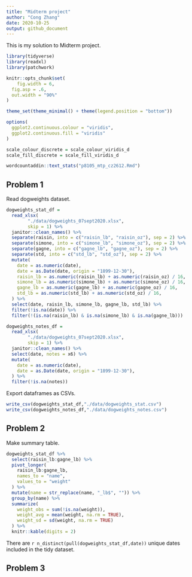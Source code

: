 ```yaml
---
title: "Midterm project"
author: "Cong Zhang"
date: 2020-10-25
output: github_document
---
```


This is my solution to Midterm project.

```r
library(tidyverse)
library(readxl)
library(patchwork)

knitr::opts_chunk$set(
	fig.width = 6, 
  fig.asp = .6,
  out.width = "90%"
)

theme_set(theme_minimal() + theme(legend.position = "bottom"))

options(
  ggplot2.continuous.colour = "viridis",
  ggplot2.continuous.fill = "viridis"
)

scale_colour_discrete = scale_colour_viridis_d
scale_fill_discrete = scale_fill_viridis_d
```

```r
wordcountaddin::text_stats("p8105_mtp_cz2612.Rmd")
```

## Problem 1

Read dogweights dataset. 

```r
dogweights_stat_df = 
  read_xlsx(
		"./data/dogweights_07sept2020.xlsx",
		skip = 1) %>% 
  janitor::clean_names() %>%
  separate(raisin, into = c("raisin_lb", "raisin_oz"), sep = 2) %>% 
  separate(simone, into = c("simone_lb", "simone_oz"), sep = 2) %>% 
  separate(gagne, into = c("gagne_lb", "gagne_oz"), sep = 2) %>% 
  separate(std, into = c("std_lb", "std_oz"), sep = 2) %>%  
  mutate(
    date = as.numeric(date),
    date = as.Date(date, origin = "1899-12-30"),
    raisin_lb = as.numeric(raisin_lb) + as.numeric(raisin_oz) / 16,
    simone_lb = as.numeric(simone_lb) + as.numeric(simone_oz) / 16,
    gagne_lb = as.numeric(gagne_lb) + as.numeric(gagne_oz) / 16,
    std_lb = as.numeric(std_lb) + as.numeric(std_oz) / 16,
  ) %>% 
  select(date, raisin_lb, simone_lb, gagne_lb, std_lb) %>% 
  filter(!is.na(date)) %>% 
  filter(!(is.na(raisin_lb) & is.na(simone_lb) & is.na(gagne_lb)))
```



```r
dogweights_notes_df = 
  read_xlsx(
		"./data/dogweights_07sept2020.xlsx",
		skip = 1) %>% 
  janitor::clean_names() %>%
  select(date, notes = x6) %>% 
  mutate(
    date = as.numeric(date),
    date = as.Date(date, origin = "1899-12-30"),
  ) %>% 
  filter(!is.na(notes))
```


Export dataframes as CSVs.
```r
write_csv(dogweights_stat_df,"./data/dogweights_stat.csv")
write_csv(dogweights_notes_df,"./data/dogweights_notes.csv")
```



## Problem 2

Make summary table.

```r
dogweights_stat_df %>% 
  select(raisin_lb:gagne_lb) %>% 
  pivot_longer(
    raisin_lb:gagne_lb,
    names_to = "name",
    values_to = "weight"
  ) %>% 
  mutate(name = str_replace(name, "_lb$", "")) %>% 
  group_by(name) %>% 
  summarize(
    weight_obs = sum(!is.na(weight)),
    weight_avg = mean(weight, na.rm = TRUE),
    weight_sd = sd(weight, na.rm = TRUE)
  ) %>% 
  knitr::kable(digits = 2)
```
There are `r n_distinct(pull(dogweights_stat_df,date))` unique dates included in the tidy dataset.



## Problem 3


